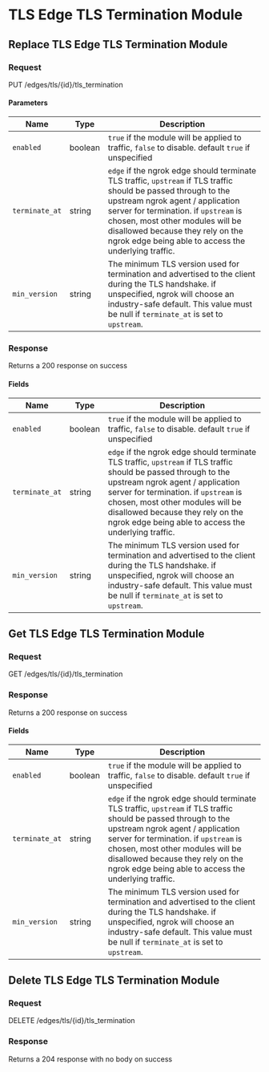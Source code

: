 
# TLS Edge TLS Termination Module

## Replace TLS Edge TLS Termination Module

### Request

PUT /edges/tls/\{id\}/tls_termination

<TLSEdgeTLSTerminationModuleReplaceRequest />

#### Parameters

| Name           | Type    | Description                                                                                                                                                                                                                                                                                                                 |
| -------------- | ------- | --------------------------------------------------------------------------------------------------------------------------------------------------------------------------------------------------------------------------------------------------------------------------------------------------------------------------- |
| `enabled`      | boolean | `true` if the module will be applied to traffic, `false` to disable. default `true` if unspecified                                                                                                                                                                                                                          |
| `terminate_at` | string  | `edge` if the ngrok edge should terminate TLS traffic, `upstream` if TLS traffic should be passed through to the upstream ngrok agent / application server for termination. if `upstream` is chosen, most other modules will be disallowed because they rely on the ngrok edge being able to access the underlying traffic. |
| `min_version`  | string  | The minimum TLS version used for termination and advertised to the client during the TLS handshake. if unspecified, ngrok will choose an industry-safe default. This value must be null if `terminate_at` is set to `upstream`.                                                                                             |

### Response

Returns a 200 response on success

<TLSEdgeTLSTerminationModuleReplaceResponse />

#### Fields

| Name           | Type    | Description                                                                                                                                                                                                                                                                                                                 |
| -------------- | ------- | --------------------------------------------------------------------------------------------------------------------------------------------------------------------------------------------------------------------------------------------------------------------------------------------------------------------------- |
| `enabled`      | boolean | `true` if the module will be applied to traffic, `false` to disable. default `true` if unspecified                                                                                                                                                                                                                          |
| `terminate_at` | string  | `edge` if the ngrok edge should terminate TLS traffic, `upstream` if TLS traffic should be passed through to the upstream ngrok agent / application server for termination. if `upstream` is chosen, most other modules will be disallowed because they rely on the ngrok edge being able to access the underlying traffic. |
| `min_version`  | string  | The minimum TLS version used for termination and advertised to the client during the TLS handshake. if unspecified, ngrok will choose an industry-safe default. This value must be null if `terminate_at` is set to `upstream`.                                                                                             |

## Get TLS Edge TLS Termination Module

### Request

GET /edges/tls/\{id\}/tls_termination

<TLSEdgeTLSTerminationModuleGetRequest />

### Response

Returns a 200 response on success

<TLSEdgeTLSTerminationModuleGetResponse />

#### Fields

| Name           | Type    | Description                                                                                                                                                                                                                                                                                                                 |
| -------------- | ------- | --------------------------------------------------------------------------------------------------------------------------------------------------------------------------------------------------------------------------------------------------------------------------------------------------------------------------- |
| `enabled`      | boolean | `true` if the module will be applied to traffic, `false` to disable. default `true` if unspecified                                                                                                                                                                                                                          |
| `terminate_at` | string  | `edge` if the ngrok edge should terminate TLS traffic, `upstream` if TLS traffic should be passed through to the upstream ngrok agent / application server for termination. if `upstream` is chosen, most other modules will be disallowed because they rely on the ngrok edge being able to access the underlying traffic. |
| `min_version`  | string  | The minimum TLS version used for termination and advertised to the client during the TLS handshake. if unspecified, ngrok will choose an industry-safe default. This value must be null if `terminate_at` is set to `upstream`.                                                                                             |

## Delete TLS Edge TLS Termination Module

### Request

DELETE /edges/tls/\{id\}/tls_termination

<TLSEdgeTLSTerminationModuleDeleteRequest />

### Response

Returns a 204 response with no body on success
